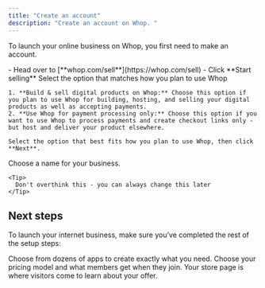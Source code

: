 ```yaml
---
title: "Create an account"
description: "Create an account on Whop. "
---
```


To launch your online business on Whop, you first need to make an account.

<Steps>
  <Step title="Go to whop.com/sell" titleSize="h3">
    - Head over to [**whop.com/sell**](https://whop.com/sell)
    - Click **Start selling**
  </Step>
  <Step title="Choose how you plan to use Whop" titleSize="h3">
    Select the option that matches how you plan to use Whop

    1. **Build & sell digital products on Whop:** Choose this option if you plan to use Whop for building, hosting, and selling your digital products as well as accepting payments.
    2. **Use Whop for payment processing only:** Choose this option if you want to use Whop to process payments and create checkout links only - but host and deliver your product elsewhere.

    Select the option that best fits how you plan to use Whop, then click **Next**.
  </Step>
  <Step title="Name your business" titleSize="h3">
    Choose a name for your business.

    <Tip>
      Don't overthink this - you can always change this later
    </Tip>
  </Step>
</Steps>

## Next steps

To launch your internet business, make sure you’ve completed the rest of the setup steps:

<CardGroup cols={3}>
  <Card title="Add apps to your whop" icon="block-brick" href="/add-apps">
    Choose from dozens of apps to create exactly what you need.
  </Card>
  <Card title="Set up pricing" icon="dollar-sign" href="/set-up-products-pricing">
    Choose your pricing model and what members get when they join.
  </Card>
  <Card title="Set up your store page" icon="store" href="/set-up-store-page">
    Your store page is where visitors come to learn about your offer.
  </Card>
</CardGroup>
